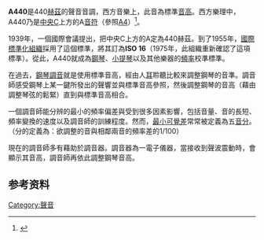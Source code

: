 '''A440'''是440[[赫茲|赫茲]]的聲音音調，西方音樂上，此音為標準[[音高|音高]]。西方樂理中，A440乃是[[中央C|中央C]]上方的A[[音符|音符]]（參照[[鋼琴鍵頻率|A4]]）<ref>{{cite journal|author1=Takasawa, Y.|author2=Nishikawa, R.|title=On the standard pitch A4= 440Hz.|journal=Acoustical Science and Technology|date=1996|volume=52|issue=5|page=368-374.}}</ref>。

1939年，一個國際會議提出，把中央C上方的A定為440赫茲。到了1955年，[[國際標準化組織|國際標準化組織]]採用了這個標準，將其訂為'''ISO 16'''（1975年，此組織重新確認了這項標準）。從此，A440就成為[[鋼琴|鋼琴]]、[[小提琴|小提琴]]以及其他樂器的[[頻率|頻率]]校準標準。

在過去，[[鋼琴調音|鋼琴調音]]就是使用標準音高，經由人[[耳|耳]]聆聽比較來調整鋼琴的音準。調音師感受鋼琴上某一鍵所發出的聲響並與標準音高參照，然後調整鋼琴的音高（藉由調整琴弦的鬆緊）直到與標準音高相合。

一個調音師能分辨的最小的頻率偏差與受到很多因素影響，包括音量、音的長短、頻率變換的速度以及調音師的訓練程度。然而，[[最小可覺差|最小可覺差]]常常被定義為五[[音分|音分]]。（分的定義為：欲調整的音與相鄰兩音的頻率差的1/100）

現在的調音師多有藉助於調音器。調音器為一電子儀器，當接收到聲波震動時，會顯示其音高，調音師再依此調整鋼琴音高。

{{Listen|lang=zh|filename=Sine wave 440.ogg|title=A440|description=一段持續五秒的440赫茲[[正弦曲線|正弦]]波|format=[[Ogg|Ogg]]}}

== 参考资料 ==
{{reflist}}

{{ISO}}

[[Category:聲音|Category:聲音]]